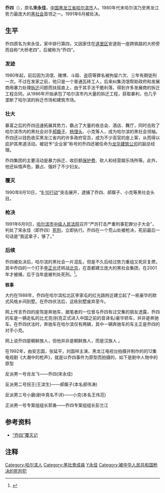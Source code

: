 '''乔四'''（{{bd|1948年||1991年|6月9日|Qiao Si}}），原名'''宋永佳'''，[[中国|中国]][[黑龙江省|黑龙江省]][[哈尔滨市|哈尔滨市]]人。1980年代末哈尔滨乃至黑龙江势力最庞大的[[黑社会|黑社会]]首领之一。1991年6月被处决。

==生平==
乔四原名为宋永佳，家中排行第四，又因家住在[[道里区|道里区]]安道街一座跨铁路的大桥旁而自称“大桥老四”，后被称为“乔四”。

===发迹===
1980年起，前后因为流氓、赌博、斗殴、盗窃等罪名被拘留六次、三年有期徒刑一次。不过在发家之前，他只是一个普通瓦砖工人，后来纠集流氓帮助政府和发展商用暴力处理[[拆迁|拆迁]]问题而扶摇直上，由于其手法干脆利落，得到许多发展商的拆迁工程合同。从1986年开始承包了哈尔滨市内大量的拆迁工程，获取暴利，也几乎垄断了哈尔滨的拆迁市场和建筑市场。

===壮大===
暴富之后的乔四迅速拓展其势力，霸占了大量的夜总会、酒店、舞厅，同时击败了哈尔滨市内的黑社会对手[[郝瘸子|郝瘸子]]、[[杨馒头|杨馒头]]、小克等人，成为哈尔滨的黑社会领袖。乔四还以钱色收买黑龙江省内的许多政府官员，成为不少高官的座上客，从而得以庇护其黑道活动。被冠予“企业家”称号的乔四还被任命为[[龙华建筑公司|龙华建筑公司]]的副总经理。

乔四集团的主要活动是暴力拆迁、收巨额[[保护费|保护费]]、砍人和经营娱乐场所等。此外，他还纵情声色，霸占、强奸了不少妇女。
===覆灭===
1990年8月10日，“[[8·10行动|8·10行动]]”突击展开，逮捕了乔四、郝瘸子、小克等黑社会头目。

===枪决===
1991年6月9日，[[哈尔滨市中级人民法院|哈尔滨市中级人民法院]]召开“严厉打击严重刑事犯罪分子大会”，判处了宋永佳（即乔四）[[死刑|死刑]]，立即执行。乔四在一个荒山处被枪决，死前最后一句话是“我这辈子，够了。”

===后续===
乔四被处决后，哈尔滨的黑社会一片混乱，但是不久后经过势力重组又死灰复燃，其中乔四的一个打手[[李正光|李正光]]还转战[[北京|北京]]，在首都建立庞大的黑社会集团，在2001年才被捕，后于当年底被判处死刑。<ref>{{Cite web |url=http://www.southcn.com/news/hotpersue/200111030135.htm |title=“乔四”集团一号杀手“争霸”京城 |access-date=2009-07-20 |archive-date=2018-05-01 |archive-url=https://web.archive.org/web/20180501235424/http://www.southcn.com/news/hotpersue/200111030135.htm }}</ref>。

'''轶事'''

大约在1988年，乔四在哈尔滨松北区李家屯的红光路附近建立起了一栋豪华的欧式风格乡间别墅。在乔四伏法后，这栋别墅废弃至今。

网上传言乔四的座驾是奔驰车，据笔者的一位曾与乔四有过交集的朋友透露，乔四的车是一辆走私的比尤克(别克正式进入中国之前的音译名)豪华轿车，并非是奔驰车。在乔四伏法时，奔驰车在哈尔滨仅有两辆，其中一辆奔驰车的车主正是乔四的对手小克。

网上说乔四是朝鲜族人，但他并非是朝鲜族人，而是汉族人 。

在1992年，由安志国，张延平，刘国祥主演，黑龙江电视台拍摄并制作的的12集电视剧《大潮中的枪声》，就是以乔四事件为原型而拍摄的，如下是剧中人物中的原型

反派男一号肖龙飞——乔四(宋永佳)

反派男二号拐王(王滨生)——郝瘸子(本名郝伟涛)

反派男三号小磨(剧中真名不详)——小克(本名王伟范)

正派男一号专案组组长郭勇——乔四专案组组长彭兰江

==参考资料==
*[http://www.jcrb.com/zhuanti/szzt/wmdssn/ssnda/ssnda/200807/t20080708_35385.html “乔四”覆灭记] {{Wayback|url=http://www.jcrb.com/zhuanti/szzt/wmdssn/ssnda/ssnda/200807/t20080708_35385.html |date=20180930170350 }}

== 注释 ==

{{reflist}}

{{DEFAULTSORT:Qiao乔四}}
[[Category:哈尔滨人|Category:哈尔滨人]]
[[Category:黑社會成員|Category:黑社會成員]]
[[Category:宋姓|Y永佳]]
[[Category:被中华人民共和国枪决的死刑犯|Category:被中华人民共和国枪决的死刑犯]]